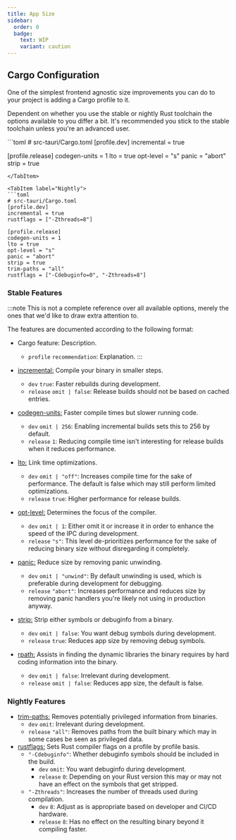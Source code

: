 ```yaml
---
title: App Size
sidebar:
  order: 0
  badge:
    text: WIP
    variant: caution
---
```



<Stub />


## Cargo Configuration

One of the simplest frontend agnostic size improvements you can do to your project is adding a Cargo profile to it.

Dependent on whether you use the stable or nightly Rust toolchain the options available to you differ a bit. It's recommended you stick to the stable toolchain unless you're an advanced user.

<Tabs>
<TabItem label="Stable">
```toml
# src-tauri/Cargo.toml
[profile.dev]
incremental = true

[profile.release]
codegen-units = 1
lto = true
opt-level = "s"
panic = "abort"
strip = true
```
</TabItem>

<TabItem label="Nightly">
```toml
# src-tauri/Cargo.toml
[profile.dev]
incremental = true
rustflags = ["-Zthreads=8"]

[profile.release]
codegen-units = 1
lto = true
opt-level = "s"
panic = "abort"
strip = true
trim-paths = "all"
rustflags = ["-Cdebuginfo=0", "-Zthreads=8"]
```
</TabItem>
</Tabs>

### Stable Features

:::note
This is not a complete reference over all available options, merely the ones that we'd like to draw extra attention to.

The features are documented according to the following format:
- Cargo feature: Description.
  - `profile` `recommendation`: Explanation.
:::

- [incremental:](https://doc.rust-lang.org/cargo/reference/profiles.html#incremental) Compile your binary in smaller steps.
  - `dev` `true`: Faster rebuilds during development.
  - `release` `omit | false`: Release builds should not be based on cached entries.
- [codegen-units:](https://doc.rust-lang.org/cargo/reference/profiles.html#codegen-units) Faster compile times but slower running code.
  - `dev` `omit | 256`: Enabling incremental builds sets this to 256 by default.
  - `release` `1`: Reducing compile time isn't interesting for release builds when it reduces performance.
- [lto:](https://doc.rust-lang.org/cargo/reference/profiles.html#lto) Link time optimizations.
  - `dev` `omit | "off"`: Increases compile time for the sake of performance. The default is false which may still perform limited optimizations.
  - `release` `true`: Higher performance for release builds.
- [opt-level:](https://doc.rust-lang.org/cargo/reference/profiles.html#opt-level) Determines the focus of the compiler.
  - `dev` `omit | 1`: Either omit it or increase it in order to enhance the speed of the IPC during development.
  - `release` `"s"`: This level de-prioritizes performance for the sake of reducing binary size without disregarding it completely.
- [panic:](https://doc.rust-lang.org/cargo/reference/profiles.html#panic) Reduce size by removing panic unwinding.
  - `dev` `omit | "unwind"`: By default unwinding is used, which is preferable during development for debugging.
  - `release` `"abort"`: Increases performance and reduces size by removing panic handlers you're likely not using in production anyway.
- [strip:](https://doc.rust-lang.org/cargo/reference/profiles.html#strip) Strip either symbols or debuginfo from a binary.
  - `dev` `omit | false`: You want debug symbols during development.
  - `release` `true`: Reduces app size by removing debug symbols.
- [rpath:](https://doc.rust-lang.org/cargo/reference/profiles.html#rpath) Assists in finding the dynamic libraries the binary requires by hard coding information into the binary.
  - `dev` `omit | false`: Irrelevant during development.
  - `release` `omit | false`: Reduces app size, the default is false.

### Nightly Features

- [trim-paths:](https://rust-lang.github.io/rfcs/3127-trim-paths.html) Removes potentially privileged information from binaries.
  - `dev` `omit`: Irrelevant during development.
  - `release` `"all"`: Removes paths from the built binary which may in some cases be seen as privileged data.
- [rustflags:](https://doc.rust-lang.org/nightly/cargo/reference/unstable.html#profile-rustflags-option) Sets Rust compiler flags on a profile by profile basis.
  - `"-Cdebuginfo"`: Whether debuginfo symbols should be included in the build.
    - `dev` `omit`: You want debuginfo during development.
    - `release` `0`: Depending on your Rust version this may or may not have an effect on the symbols that get stripped.
  - `"-Zthreads"`: Increases the number of threads used during compilation.
    - `dev` `8`: Adjust as is appropriate based on developer and CI/CD hardware.
    - `release` `8`: Has no effect on the resulting binary beyond it compiling faster.
